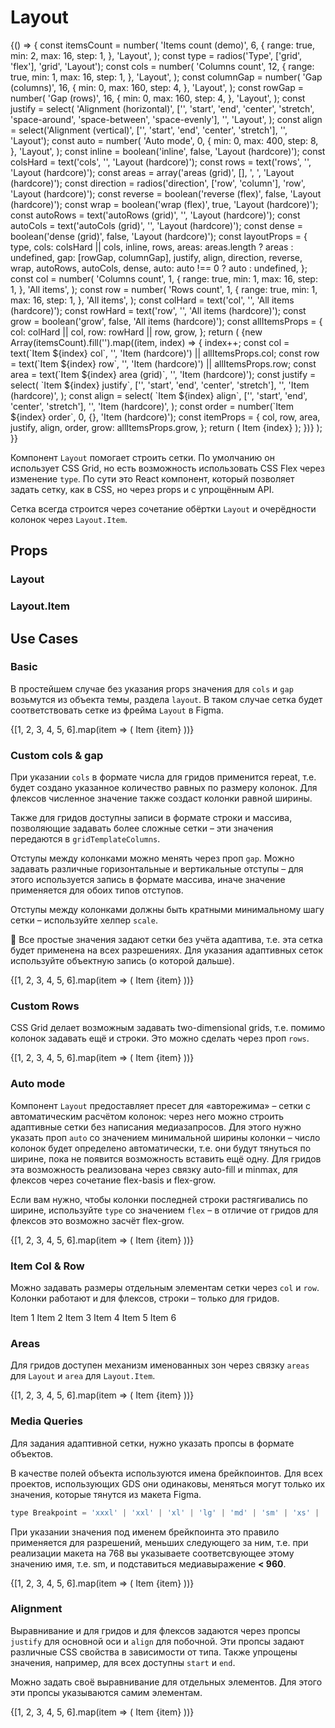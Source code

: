 
<Meta title="Components / Layout" component={Layout} />

# Layout

<Story name="Knobs">
    {() => {
        const itemsCount = number(
            'Items count (demo)',
            6,
            {
                range: true,
                min: 2,
                max: 16,
                step: 1,
            },
            'Layout',
        );
        const type = radios('Type', ['grid', 'flex'], 'grid', 'Layout');
        const cols = number(
            'Columns count',
            12,
            {
                range: true,
                min: 1,
                max: 16,
                step: 1,
            },
            'Layout',
        );
        const columnGap = number(
            'Gap (columns)',
            16,
            {
                min: 0,
                max: 160,
                step: 4,
            },
            'Layout',
        );
        const rowGap = number(
            'Gap (rows)',
            16,
            {
                min: 0,
                max: 160,
                step: 4,
            },
            'Layout',
        );
        const justify = select(
            'Alignment (horizontal)',
            ['', 'start', 'end', 'center', 'stretch', 'space-around', 'space-between', 'space-evenly'],
            '',
            'Layout',
        );
        const align = select('Alignment (vertical)', ['', 'start', 'end', 'center', 'stretch'], '', 'Layout');
        const auto = number(
            'Auto mode',
            0,
            {
                min: 0,
                max: 400,
                step: 8,
            },
            'Layout',
        );
        const inline = boolean('inline', false, 'Layout (hardcore)');
        const colsHard = text('cols', '', 'Layout (hardcore)');
        const rows = text('rows', '', 'Layout (hardcore)');
        const areas = array('areas (grid)', [], ', ', 'Layout (hardcore)');
        const direction = radios('direction', ['row', 'column'], 'row', 'Layout (hardcore)');
        const reverse = boolean('reverse (flex)', false, 'Layout (hardcore)');
        const wrap = boolean('wrap (flex)', true, 'Layout (hardcore)');
        const autoRows = text('autoRows (grid)', '', 'Layout (hardcore)');
        const autoCols = text('autoCols (grid)', '', 'Layout (hardcore)');
        const dense = boolean('dense (grid)', false, 'Layout (hardcore)');
        const layoutProps = {
            type,
            cols: colsHard || cols,
            inline,
            rows,
            areas: areas.length ? areas : undefined,
            gap: [rowGap, columnGap],
            justify,
            align,
            direction,
            reverse,
            wrap,
            autoRows,
            autoCols,
            dense,
            auto: auto !== 0 ? auto : undefined,
        };
        const col = number(
            'Columns count',
            1,
            {
                range: true,
                min: 1,
                max: 16,
                step: 1,
            },
            'All items',
        );
        const row = number(
            'Rows count',
            1,
            {
                range: true,
                min: 1,
                max: 16,
                step: 1,
            },
            'All items',
        );
        const colHard = text('col', '', 'All items (hardcore)');
        const rowHard = text('row', '', 'All items (hardcore)');
        const grow = boolean('grow', false, 'All items (hardcore)');
        const allItemsProps = {
            col: colHard || col,
            row: rowHard || row,
            grow,
        };
        return (
            <Layout {...layoutProps}>
                {new Array(itemsCount).fill('').map((item, index) => {
                    index++;
                    const col = text(`Item ${index} col`, '', 'Item (hardcore)') || allItemsProps.col;
                    const row = text(`Item ${index} row`, '', 'Item (hardcore)') || allItemsProps.row;
                    const area = text(`Item ${index} area (grid)`, '', 'Item (hardcore)');
                    const justify = select(
                        `Item ${index} justify`,
                        ['', 'start', 'end', 'center', 'stretch'],
                        '',
                        'Item (hardcore)',
                    );
                    const align = select(
                        `Item ${index} align`,
                        ['', 'start', 'end', 'center', 'stretch'],
                        '',
                        'Item (hardcore)',
                    );
                    const order = number(`Item ${index} order`, 0, {}, 'Item (hardcore)');
                    const itemProps = {
                        col,
                        row,
                        area,
                        justify,
                        align,
                        order,
                        grow: allItemsProps.grow,
                    };
                    return (
                        <Layout.Item key={index} {...itemProps}>
                            <Item>Item {index}</Item>
                        </Layout.Item>
                    );
                })}
            </Layout>
        );
    }}
</Story>

Компонент `Layout` помогает строить сетки. По умолчанию он использует CSS Grid, но есть возможность использовать CSS Flex через изменение `type`. По сути это React компонент, который позволяет задать сетку, как в CSS, но через props и с упрощённым API.

Сетка всегда строится через сочетание обёртки `Layout` и очерёдности колонок через `Layout.Item`.

## Props

### Layout

<Props of={LayoutProps} />

### Layout.Item

<Props of={LayoutItemProps} />

## Use Cases

### Basic

В простейшем случае без указания props значения для `cols` и `gap` возьмутся из объекта темы, раздела `layout`. В таком случае сетка будет соответствовать сетке из фрейма `Layout` в Figma.

<Preview>
    <Story name="Basic">
        <Layout>
            {[1, 2, 3, 4, 5, 6].map(item => (
                <Layout.Item key={item}>
                    <Item>Item {item}</Item>
                </Layout.Item>
            ))}
        </Layout>
    </Story>
</Preview>

### Custom cols & gap

При указании `cols` в формате числа для гридов применится repeat, т.е. будет создано указанное количество равных по размеру колонок. Для флексов численное значение также создаст колонки равной ширины.

Также для гридов доступны записи в формате строки и массива, позволяющие задавать более сложные сетки – эти значения передаются в `gridTemplateColumns`.

Отступы между колонками можно менять через проп `gap`. Можно задавать различные горизонтальные и вертикальные отступы – для этого используется запись в формате массива, иначе значение применяется для обоих типов отступов.

Отступы между колонками должны быть кратными минимальному шагу сетки – используйте хелпер `scale`.

💬 Все простые значения задают сетки без учёта адаптива, т.е. эта сетка будет применена на всех разрешениях. Для указания адаптивных сеток используйте объектную запись (о которой дальше).

<Preview>
    <Story name="Custom Cols">
        <Layout cols={3} gap={scale(2)}>
            {[1, 2, 3, 4, 5, 6].map(item => (
                <Layout.Item key={item}>
                    <Item>Item {item}</Item>
                </Layout.Item>
            ))}
        </Layout>
    </Story>
</Preview>

### Custom Rows

CSS Grid делает возможным задавать two-dimensional grids, т.е. помимо колонок задавать ещё и строки. Это можно сделать через проп `rows`.

<Preview>
    <Story name="Custom Rows">
        <Layout cols={2} rows={[2, 1, 2]}>
            {[1, 2, 3, 4, 5, 6].map(item => (
                <Layout.Item key={item}>
                    <Item>Item {item}</Item>
                </Layout.Item>
            ))}
        </Layout>
    </Story>
</Preview>

### Auto mode

Компонент `Layout` предоставляет пресет для «авторежима» – сетки с автоматическим расчётом колонок: через него можно строить адаптивные сетки без написания медиазапросов. Для этого нужно указать проп `auto` со значением минимальной ширины колонки – число колонок будет определено автоматически, т.е. они будут тянуться по ширине, пока не появится возможность вставить ещё одну. Для гридов эта возможность реализована через связку auto-fill и minmax, для флексов через сочетание flex-basis и flex-grow.

Если вам нужно, чтобы колонки последней строки растягивались по ширине, используйте `type` со значением `flex` – в отличие от гридов для флексов это возможно засчёт flex-grow.

<Preview>
    <Story name="Auto mode">
        <Layout auto={scale(18)}>
            {[1, 2, 3, 4, 5, 6].map(item => (
                <Layout.Item key={item}>
                    <Item>Item {item}</Item>
                </Layout.Item>
            ))}
        </Layout>
    </Story>
</Preview>

### Item Col & Row

Можно задавать размеры отдельным элементам сетки через `col` и `row`. Колонки работают и для флексов, строки – только для гридов.

<Preview>
    <Story name="Item Col & Row">
        <Layout cols={6}>
            <Layout.Item col={2} row={2}>
                <Item>Item 1</Item>
            </Layout.Item>
            <Layout.Item>
                <Item>Item 2</Item>
            </Layout.Item>
            <Layout.Item>
                <Item>Item 3</Item>
            </Layout.Item>
            <Layout.Item>
                <Item>Item 4</Item>
            </Layout.Item>
            <Layout.Item>
                <Item>Item 5</Item>
            </Layout.Item>
            <Layout.Item col={4}>
                <Item>Item 6</Item>
            </Layout.Item>
        </Layout>
    </Story>
</Preview>

### Areas

Для гридов доступен механизм именованных зон через связку `areas` для `Layout` и `area` для `Layout.Item`.

<Preview>
    <Story name="Areas">
        <Layout
            areas={[
                'item1 item2 item3',
                'item1 item2 item3',
                'item1 item4 item3',
                'item5 item4 item3',
                'item5 item6 item3',
                'item5 item6 item3',
            ]}
        >
            {[1, 2, 3, 4, 5, 6].map(item => (
                <Layout.Item key={item} area={`item${item}`}>
                    <Item>Item {item}</Item>
                </Layout.Item>
            ))}
        </Layout>
    </Story>
</Preview>

### Media Queries

Для задания адаптивной сетки, нужно указать пропсы в формате объектов.

В качестве полей объекта используются имена брейкпоинтов. Для всех проектов, использующих GDS они одинаковы, меняться могут только их значения, которые тянутся из макета Figma.

```js
type Breakpoint = 'xxxl' | 'xxl' | 'xl' | 'lg' | 'md' | 'sm' | 'xs' | 'xxs' | 'xxxs';
```

При указании значения под именем брейкпоинта это правило применяется для разрешений, меньших следующего за ним, т.е. при реализации макета на 768 вы указываете соответсвующее этому значению имя, т.е. sm, и подставиться медиавыражение **< 960**.

<Preview>
    <Story name="Media Queries">
        <Layout cols={12} gap={{ xxxl: scale(4), lg: scale(3), sm: scale(2), xs: scale(1) }}>
            {[1, 2, 3, 4, 5, 6].map(item => (
                <Layout.Item key={item} col={{ xxxl: 2, lg: 3, sm: 4, xs: 6, xxs: 12 }}>
                    <Item>Item {item}</Item>
                </Layout.Item>
            ))}
        </Layout>
    </Story>
</Preview>

### Alignment

Выравнивание и для гридов и для флексов задаются через пропсы `justify` для основной оси и `align` для побочной. Эти пропсы задают различные CSS свойства в зависимости от типа. Также упрощены значения, например, для всех доступны `start` и `end`.

Можно задать своё выравнивание для отдельных элементов. Для этого эти пропсы указываются самим элементам.

<Preview>
    <Story name="Alignment">
        <Layout cols={3} justify="end" align="center" css={{ height: scale(30) }}>
            {[1, 2, 3, 4, 5, 6].map(item => (
                <Layout.Item key={item}>
                    <Item>Item {item}</Item>
                </Layout.Item>
            ))}
        </Layout>
    </Story>
</Preview>
